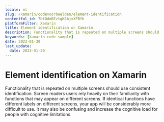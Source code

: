 ```yaml
---
locale: nl
slug: /xamarin/codevoorbeelden/element-identification
contentful_id: 7btOdmBEztgK8bjxXFBYh
platformFilter: Xamarin
title: Element identification on Xamarin
description: Functionality that is repeated on multiple screens should use consistent identification.
keywords: [Xamarin code sample]
date: 2023-01-30
last_update:
  date: 2023-01-30
---
```


# Element identification on Xamarin

Functionality that is repeated on multiple screens should use consistent identification. Screen readers users rely heavily on their familiarity with functions that may appear on different screens. If identical functions have different labels on different screens, your app will be considerably more difficult to use. It may also be confusing and increase the cognitive load for people with cognitive limitations.

<CodeSample id="element-identification" locale="nl" platform="xamarin"/>
